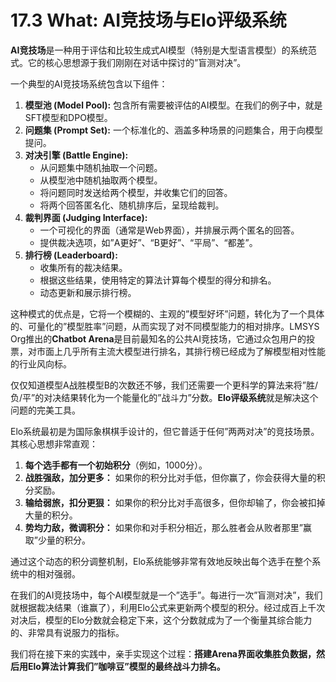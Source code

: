 # 17.3 What: AI竞技场与Elo评级系统

::: {.callout-tip title="核心概念：AI竞技场 (Arena)"}

**AI竞技场**是一种用于评估和比较生成式AI模型（特别是大型语言模型）的系统范式。它的核心思想源于我们刚刚在对话中探讨的"盲测对决"。

一个典型的AI竞技场系统包含以下组件：

1.  **模型池 (Model Pool):** 包含所有需要被评估的AI模型。在我们的例子中，就是SFT模型和DPO模型。
2.  **问题集 (Prompt Set):** 一个标准化的、涵盖多种场景的问题集合，用于向模型提问。
3.  **对决引擎 (Battle Engine):**
    *   从问题集中随机抽取一个问题。
    *   从模型池中随机抽取两个模型。
    *   将问题同时发送给两个模型，并收集它们的回答。
    *   将两个回答匿名化、随机排序后，呈现给裁判。
4.  **裁判界面 (Judging Interface):**
    *   一个可视化的界面（通常是Web界面），并排展示两个匿名的回答。
    *   提供裁决选项，如"A更好"、"B更好"、"平局"、"都差"。
5.  **排行榜 (Leaderboard):**
    *   收集所有的裁决结果。
    *   根据这些结果，使用特定的算法计算每个模型的得分和排名。
    *   动态更新和展示排行榜。

这种模式的优点是，它将一个模糊的、主观的"模型好坏"问题，转化为了一个具体的、可量化的"模型胜率"问题，从而实现了对不同模型能力的相对排序。LMSYS Org推出的**Chatbot Arena**是目前最知名的公共AI竞技场，它通过众包用户的投票，对市面上几乎所有主流大模型进行排名，其排行榜已经成为了解模型相对性能的行业风向标。

:::

::: {.callout-tip title="核心概念：Elo评级系统 (Elo Rating System)"}

仅仅知道模型A战胜模型B的次数还不够，我们还需要一个更科学的算法来将"胜/负/平"的对决结果转化为一个能量化的"战斗力"分数。**Elo评级系统**就是解决这个问题的完美工具。

Elo系统最初是为国际象棋棋手设计的，但它普适于任何"两两对决"的竞技场景。其核心思想非常直观：

1.  **每个选手都有一个初始积分**（例如，1000分）。
2.  **战胜强敌，加分更多：** 如果你的积分比对手低，但你赢了，你会获得大量的积分奖励。
3.  **输给弱旅，扣分更狠：** 如果你的积分比对手高很多，但你却输了，你会被扣掉大量的积分。
4.  **势均力敌，微调积分：** 如果你和对手积分相近，那么胜者会从败者那里"赢取"少量的积分。

通过这个动态的积分调整机制，Elo系统能够非常有效地反映出每个选手在整个系统中的相对强弱。

在我们的AI竞技场中，每个AI模型就是一个"选手"。每进行一次"盲测对决"，我们就根据裁决结果（谁赢了），利用Elo公式来更新两个模型的积分。经过成百上千次对决后，模型的Elo分数就会稳定下来，这个分数就成为了一个衡量其综合能力的、非常具有说服力的指标。

我们将在接下来的实践中，亲手实现这个过程：**搭建Arena界面收集胜负数据，然后用Elo算法计算我们"咖啡豆"模型的最终战斗力排名。**

::: 